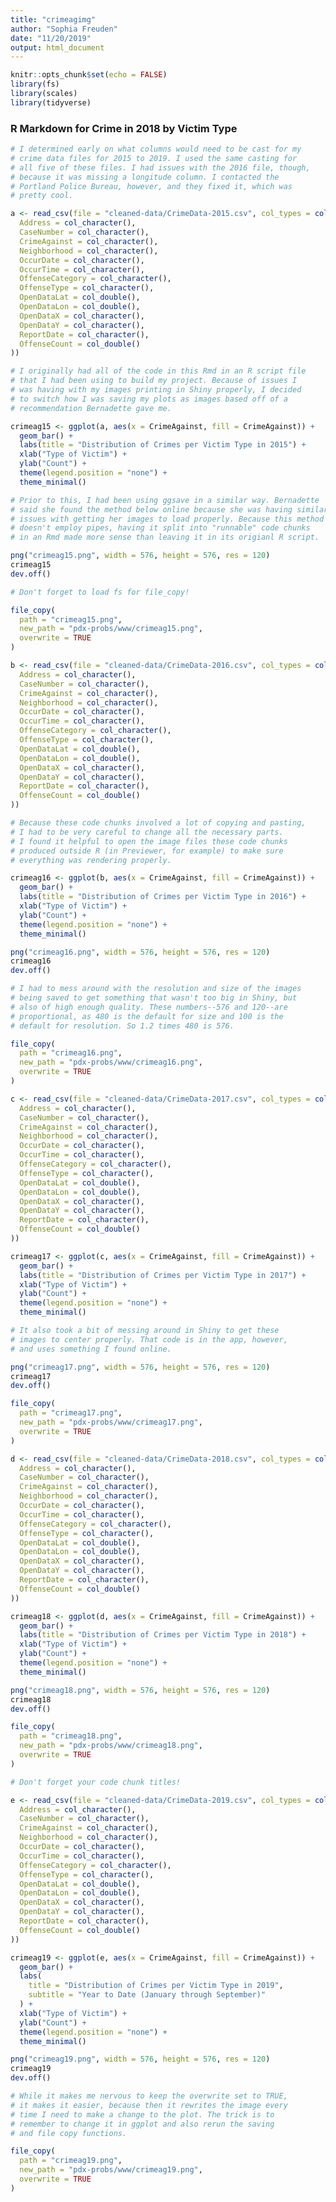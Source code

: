 ```yaml
---
title: "crimeagimg"
author: "Sophia Freuden"
date: "11/20/2019"
output: html_document
---
```


```r
knitr::opts_chunk$set(echo = FALSE)
library(fs)
library(scales)
library(tidyverse)
```

### R Markdown for Crime in 2018 by Victim Type

```r
# I determined early on what columns would need to be cast for my
# crime data files for 2015 to 2019. I used the same casting for
# all five of these files. I had issues with the 2016 file, though,
# because it was missing a longitude column. I contacted the
# Portland Police Bureau, however, and they fixed it, which was
# pretty cool.

a <- read_csv(file = "cleaned-data/CrimeData-2015.csv", col_types = cols(
  Address = col_character(),
  CaseNumber = col_character(),
  CrimeAgainst = col_character(),
  Neighborhood = col_character(),
  OccurDate = col_character(),
  OccurTime = col_character(),
  OffenseCategory = col_character(),
  OffenseType = col_character(),
  OpenDataLat = col_double(),
  OpenDataLon = col_double(),
  OpenDataX = col_character(),
  OpenDataY = col_character(),
  ReportDate = col_character(),
  OffenseCount = col_double()
))
```

```r
# I originally had all of the code in this Rmd in an R script file
# that I had been using to build my project. Because of issues I
# was having with my images printing in Shiny properly, I decided
# to switch how I was saving my plots as images based off of a
# recommendation Bernadette gave me.

crimeag15 <- ggplot(a, aes(x = CrimeAgainst, fill = CrimeAgainst)) +
  geom_bar() +
  labs(title = "Distribution of Crimes per Victim Type in 2015") +
  xlab("Type of Victim") +
  ylab("Count") +
  theme(legend.position = "none") +
  theme_minimal()

# Prior to this, I had been using ggsave in a similar way. Bernadette
# said she found the method below online because she was having similar
# issues with getting her images to load properly. Because this method
# doesn't employ pipes, having it split into "runnable" code chunks
# in an Rmd made more sense than leaving it in its origianl R script.

png("crimeag15.png", width = 576, height = 576, res = 120)
crimeag15
dev.off()

# Don't forget to load fs for file_copy!

file_copy(
  path = "crimeag15.png",
  new_path = "pdx-probs/www/crimeag15.png",
  overwrite = TRUE
)
```

```r
b <- read_csv(file = "cleaned-data/CrimeData-2016.csv", col_types = cols(
  Address = col_character(),
  CaseNumber = col_character(),
  CrimeAgainst = col_character(),
  Neighborhood = col_character(),
  OccurDate = col_character(),
  OccurTime = col_character(),
  OffenseCategory = col_character(),
  OffenseType = col_character(),
  OpenDataLat = col_double(),
  OpenDataLon = col_double(),
  OpenDataX = col_character(),
  OpenDataY = col_character(),
  ReportDate = col_character(),
  OffenseCount = col_double()
))

# Because these code chunks involved a lot of copying and pasting,
# I had to be very careful to change all the necessary parts.
# I found it helpful to open the image files these code chunks
# produced outside R (in Previewer, for example) to make sure
# everything was rendering properly.

crimeag16 <- ggplot(b, aes(x = CrimeAgainst, fill = CrimeAgainst)) +
  geom_bar() +
  labs(title = "Distribution of Crimes per Victim Type in 2016") +
  xlab("Type of Victim") +
  ylab("Count") +
  theme(legend.position = "none") +
  theme_minimal()

png("crimeag16.png", width = 576, height = 576, res = 120)
crimeag16
dev.off()

# I had to mess around with the resolution and size of the images
# being saved to get something that wasn't too big in Shiny, but
# also of high enough quality. These numbers--576 and 120--are
# proportional, as 480 is the default for size and 100 is the
# default for resolution. So 1.2 times 480 is 576.

file_copy(
  path = "crimeag16.png",
  new_path = "pdx-probs/www/crimeag16.png",
  overwrite = TRUE
)
```

```r
c <- read_csv(file = "cleaned-data/CrimeData-2017.csv", col_types = cols(
  Address = col_character(),
  CaseNumber = col_character(),
  CrimeAgainst = col_character(),
  Neighborhood = col_character(),
  OccurDate = col_character(),
  OccurTime = col_character(),
  OffenseCategory = col_character(),
  OffenseType = col_character(),
  OpenDataLat = col_double(),
  OpenDataLon = col_double(),
  OpenDataX = col_character(),
  OpenDataY = col_character(),
  ReportDate = col_character(),
  OffenseCount = col_double()
))

crimeag17 <- ggplot(c, aes(x = CrimeAgainst, fill = CrimeAgainst)) +
  geom_bar() +
  labs(title = "Distribution of Crimes per Victim Type in 2017") +
  xlab("Type of Victim") +
  ylab("Count") +
  theme(legend.position = "none") +
  theme_minimal()

# It also took a bit of messing around in Shiny to get these
# images to center properly. That code is in the app, however,
# and uses something I found online.

png("crimeag17.png", width = 576, height = 576, res = 120)
crimeag17
dev.off()

file_copy(
  path = "crimeag17.png",
  new_path = "pdx-probs/www/crimeag17.png",
  overwrite = TRUE
)
```

```r
d <- read_csv(file = "cleaned-data/CrimeData-2018.csv", col_types = cols(
  Address = col_character(),
  CaseNumber = col_character(),
  CrimeAgainst = col_character(),
  Neighborhood = col_character(),
  OccurDate = col_character(),
  OccurTime = col_character(),
  OffenseCategory = col_character(),
  OffenseType = col_character(),
  OpenDataLat = col_double(),
  OpenDataLon = col_double(),
  OpenDataX = col_character(),
  OpenDataY = col_character(),
  ReportDate = col_character(),
  OffenseCount = col_double()
))

crimeag18 <- ggplot(d, aes(x = CrimeAgainst, fill = CrimeAgainst)) +
  geom_bar() +
  labs(title = "Distribution of Crimes per Victim Type in 2018") +
  xlab("Type of Victim") +
  ylab("Count") +
  theme(legend.position = "none") +
  theme_minimal()

png("crimeag18.png", width = 576, height = 576, res = 120)
crimeag18
dev.off()

file_copy(
  path = "crimeag18.png",
  new_path = "pdx-probs/www/crimeag18.png",
  overwrite = TRUE
)
```

```r

# Don't forget your code chunk titles!

e <- read_csv(file = "cleaned-data/CrimeData-2019.csv", col_types = cols(
  Address = col_character(),
  CaseNumber = col_character(),
  CrimeAgainst = col_character(),
  Neighborhood = col_character(),
  OccurDate = col_character(),
  OccurTime = col_character(),
  OffenseCategory = col_character(),
  OffenseType = col_character(),
  OpenDataLat = col_double(),
  OpenDataLon = col_double(),
  OpenDataX = col_character(),
  OpenDataY = col_character(),
  ReportDate = col_character(),
  OffenseCount = col_double()
))

crimeag19 <- ggplot(e, aes(x = CrimeAgainst, fill = CrimeAgainst)) +
  geom_bar() +
  labs(
    title = "Distribution of Crimes per Victim Type in 2019",
    subtitle = "Year to Date (January through September)"
  ) +
  xlab("Type of Victim") +
  ylab("Count") +
  theme(legend.position = "none") +
  theme_minimal()

png("crimeag19.png", width = 576, height = 576, res = 120)
crimeag19
dev.off()

# While it makes me nervous to keep the overwrite set to TRUE,
# it makes it easier, because then it rewrites the image every
# time I need to make a change to the plot. The trick is to
# remember to change it in ggplot and also rerun the saving
# and file copy functions.

file_copy(
  path = "crimeag19.png",
  new_path = "pdx-probs/www/crimeag19.png",
  overwrite = TRUE
)
```

